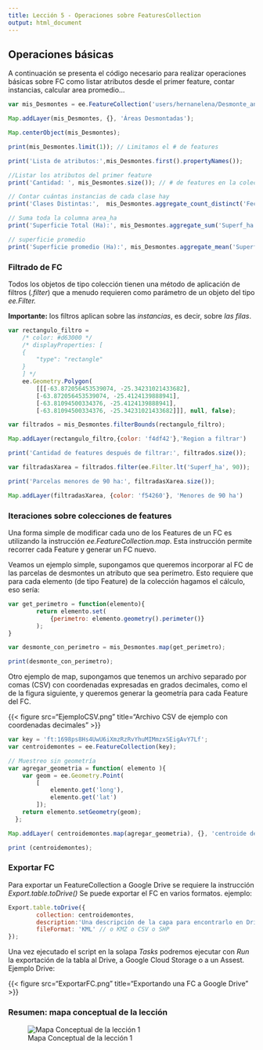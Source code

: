 ```yaml
---
title: Lección 5 - Operaciones sobre FeaturesCollection
output: html_document
---
```



## Operaciones básicas 

A continuación se presenta el código necesario para realizar operaciones básicas sobre FC como listar atributos desde el primer feature, contar instancias, calcular area promedio...

```js
var mis_Desmontes = ee.FeatureCollection('users/hernanelena/Desmonte_anta')

Map.addLayer(mis_Desmontes, {}, 'Áreas Desmontadas');

Map.centerObject(mis_Desmontes);

print(mis_Desmontes.limit(1)); // Limitamos el # de features

print('Lista de atributos:',mis_Desmontes.first().propertyNames()); 

//Listar los atributos del primer feature
print('Cantidad: ', mis_Desmontes.size()); // # de features en la colección

// Contar cuántas instancias de cada clase hay
print('Clases Distintas:',  mis_Desmontes.aggregate_count_distinct('Fecha')); //fecha de desmonte

// Suma toda la columna area_ha
print('Superficie Total (Ha):', mis_Desmontes.aggregate_sum('Superf_ha'));

// superficie promedio
print('Superficie promedio (Ha):', mis_Desmontes.aggregate_mean('Superf_ha'));
```


### Filtrado de FC

Todos los objetos de tipo colección tienen una método de aplicación de filtros (_.filter_) que a menudo requieren como parámetro de un objeto del tipo _ee.Filter._  

**Importante:** los filtros aplican sobre las *instancias*, es decir, sobre *las filas*.

```js
var rectangulo_filtro =
	/* color: #d63000 */
	/* displayProperties: [
  	{
    	"type": "rectangle"
  	}
	] */
	ee.Geometry.Polygon(
    	[[[-63.872056453539074, -25.34231021433682],
      	[-63.872056453539074, -25.4124139888941],
      	[-63.81094500334376, -25.4124139888941],
      	[-63.81094500334376, -25.34231021433682]]], null, false);

var filtrados = mis_Desmontes.filterBounds(rectangulo_filtro);

Map.addLayer(rectangulo_filtro,{color: 'f4df42'},'Region a filtrar')

print('Cantidad de features después de filtrar:', filtrados.size());

var filtradasXarea = filtrados.filter(ee.Filter.lt('Superf_ha', 90));

print('Parcelas menores de 90 ha:', filtradasXarea.size());

Map.addLayer(filtradasXarea, {color: 'f54260'}, 'Menores de 90 ha')
```


### Iteraciones sobre colecciones de features

Una forma simple de modificar cada uno de los Features de un FC es utilizando la instrucción _ee.FeatureCollection.map_. Esta instrucción permite recorrer cada Feature y generar un FC nuevo.

Veamos un ejemplo simple, supongamos que queremos incorporar al FC de las parcelas de desmontes  un atributo que sea perímetro. Esto requiere que para cada elemento (de tipo Feature) de la colección hagamos el cálculo, eso sería:

```js

var get_perimetro = function(elemento){
    	return elemento.set(
        	{perimetro: elemento.geometry().perimeter()}
    	);
}

var desmonte_con_perimetro = mis_Desmontes.map(get_perimetro);

print(desmonte_con_perimetro);
```

Otro ejemplo de map, supongamos que tenemos un archivo separado por comas (CSV) con coordenadas expresadas en grados decimales, como el de la figura siguiente, y queremos generar la geometría para cada Feature del FC.


{{< figure src="EjemploCSV.png" title="Archivo CSV de ejemplo con coordenadas decimales" >}}


```js
var key = 'ft:1698ps8Hs4UwU6iXmzRzRvYhuMIMmzxSEigAvY7Lf';
var centroidemontes = ee.FeatureCollection(key);

// Muestreo sin geometría
var agregar_geometria = function( elemento ){
	var geom = ee.Geometry.Point(
    	[
        	elemento.get('long'),
        	elemento.get('lat')
    	]);
	return elemento.setGeometry(geom);
  };

Map.addLayer( centroidemontes.map(agregar_geometria), {}, 'centroide desmontes');

print (centroidemontes);
```

### Exportar FC

Para exportar un FeatureCollection a Google Drive se requiere la instrucción _Export.table.toDrive()_
Se puede exportar el FC en varios formatos. ejemplo:

```js
Export.table.toDrive({
      	collection: centroidemontes,
      	description:'Una descripción de la capa para encontrarlo en Drive',
      	fileFormat: 'KML' // o KMZ o CSV o SHP
});
```
Una vez ejecutado el script en la solapa _Tasks_ podremos ejecutar con _Run_ la exportación de la tabla al Drive, a Google Cloud Storage o a un Assest. Ejemplo Drive:


{{< figure src="ExportarFC.png" title="Exportando una FC a Google Drive" >}}


### Resumen: mapa conceptual de la lección

![Mapa Conceptual de la lección 1](img/GEE_Lesson_5.png)